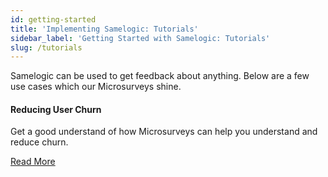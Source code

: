 ```yaml
---
id: getting-started
title: 'Implementing Samelogic: Tutorials'
sidebar_label: 'Getting Started with Samelogic: Tutorials'
slug: /tutorials
---
```


Samelogic can be used to get feedback about anything. Below are a few use cases which our Microsurveys shine.

<div style={{ padding: '30px 30px', border: 'solid #e3e3e3 1px', borderRadius:'10px', width:'100%', float:'left', margin:'0 0px 30px 0px', a:'border: solid #333 2px' }}>
  <h4>Reducing User Churn</h4>
  Get a good understand of how Microsurveys can help you understand and reduce churn.

  [Read More](/tutorials/reducing-user-churn)
</div>